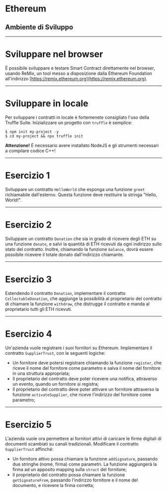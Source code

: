 
# Ethereum

## Ambiente di Sviluppo

---

# Sviluppare nel browser

È possibile sviluppare e testare Smart Contract direttamente nel browser,
usando ReMix, un tool messo a disposizione dalla Ethereum Foundation
all'indirizzo [https://remix.ethereum.org](https://remix.ethereum.org).

---

# Sviluppare in locale

Per sviluppare i contratti in locale è fortemenete consigliato l'uso della
Truffle Suite. Inizializzare un progetto con `truffle` è semplice:

```
$ npm init my-project -y
$ cd my-project && npx truffle init
```

**Attenzione!** È necessario avere installato NodeJS e gli strumenti necessari
a compilare codice C++!

---

# Esercizio 1

Sviluppare un contratto `HelloWorld` che esponga una funzione `greet` richiamabile dall'esterno. Questa funzione deve restituire la stringa "Hello, World!".

---

# Esercizio 2

Sviluppare un contratto `Donation` che sia in grado di ricevere degli ETH su una funzione `donate`, e salvi la quantità di ETH ricevuti da ogni indirizzo sullo stato del contratto. Inoltre, chiamando la funzione `balance`, dovrà essere possibile ricevere il totale donato dall'indirizzo chiamante.

---

# Esercizio 3

Estendendo il contratto `Donation`, implementare il contratto `CollectableDonation`, che aggiunge la possibilità al proprietario del contratto di chiamare la funzione `withdraw`, che distrugge il contratto e manda al proprietario tutti gli ETH ricevuti.

---

# Esercizio 4

Un'azienda vuole registrare i suoi fornitori su Ethereum. Implementare il contratto `SupplierTrust`, con le seguenti logiche:

-   Un fornitore deve potersi registrare chiamando la funzione `register`, che riceve il nome del fornitore come parametro e salva il nome del fornitore in una struttura appropriata;
-   Il proprietario del contratto deve poter ricevere una notifica, attraverso un evento, quando un fornitore si registra;
-   Il proprietario del contratto deve poter attivare un fornitore attraverso la funzione `activateSupplier`, che riceve l'indirizzo del fornitore come parametro;

---

# Esercizio 5

L'azienda vuole ora permettere ai fornitori attivi di caricare le firme digitali di documenti scambiati su canali tradizionali. Modificare il contratto `SupplierTrust` affinché:

-   Un fornitore attivo possa chiamare la funzione `addSignature`, passando due stringhe (nome, firma) come parametri. La funzione aggiungerà la firma ad un apposito mapping sulla `struct` del fornitore;
-   Il proprietario del contratto possa chiamare la funzione `getSignatureFrom`, passando l'indirizzo fornitore e il nome del documento, e ricevere la firma corretta;
